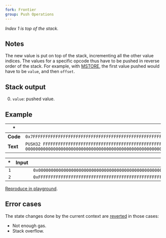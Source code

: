 ```yaml
---
fork: Frontier
group: Push Operations
---
```


_Index 1 is top of the stack._

## Notes

The new value is put on top of the stack, incrementing all the other value indices. The values for a specific opcode thus have to be pushed in reverse order of the stack. For example, with [MSTORE](/#52), the first value pushed would have to be `value`, and then `offset`.

## Stack output

0. `value`: pushed value.

## Example

| \*       | \*                                                                                                                                                |
| -------- | ------------------------------------------------------------------------------------------------------------------------------------------------- |
| **Code** | `0x7FFFFFFFFFFFFFFFFFFFFFFFFFFFFFFFFFFFFFFFFFFFFFFFFFFFFFFFFFFFFFFFFF7F0000000000000000000000000000000000000000000000000000000000000000`          |
| **Text** | `PUSH32 FFFFFFFFFFFFFFFFFFFFFFFFFFFFFFFFFFFFFFFFFFFFFFFFFFFFFFFFFFFFFFFF PUSH32 0000000000000000000000000000000000000000000000000000000000000000` |

|  \* | Input |                                                               Output |
| --: | ----: | -------------------------------------------------------------------: |
| `1` |       | `0x0000000000000000000000000000000000000000000000000000000000000000` |
| `2` |       | `0xFFFFFFFFFFFFFFFFFFFFFFFFFFFFFFFFFFFFFFFFFFFFFFFFFFFFFFFFFFFFFFFF` |

[Reproduce in playground](/playground?unit=Wei&codeType=Mnemonic&code='zxwwww%5Cnz'~yyyyzPUSH32%200yFFw~~%01wyz~_).

## Error cases

The state changes done by the current context are [reverted](#FD) in those cases:

- Not enough gas.
- Stack overflow.
